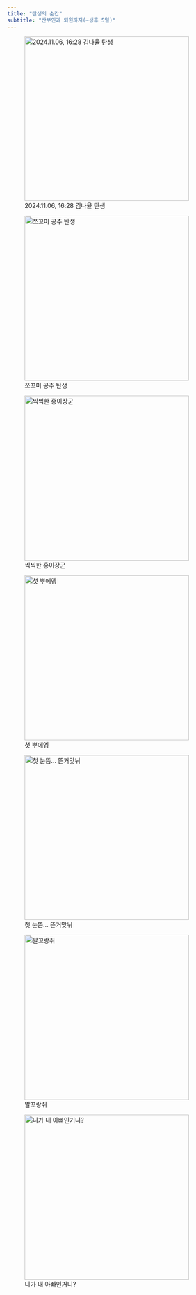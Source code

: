 ```yaml
---
title: "탄생의 순간"
subtitle: "산부인과 퇴원까지(~생후 5일)"
---
```


![2024.11.06, 16:28 김나율 탄생](images/1.jpeg){fig-align="center" width="10cm"}

![쪼꼬미 공주 탄생](images/2.jpeg){width="10cm"}

![씩씩한 홍이장군](images/3.jpeg){fig-align="center" width="10cm"}

![첫 뿌에엥](images/4.jpeg){fig-align="center" width="10cm"}

![첫 눈뜸... 뜬거맞뉘](images/5.jpeg){fig-align="center" width="10cm"}

![발꼬랑쥐](images/6.jpeg){fig-align="center" width="10cm"}

![니가 내 아빠인거니?](images/7.jpeg){fig-align="center" width="10cm"}
